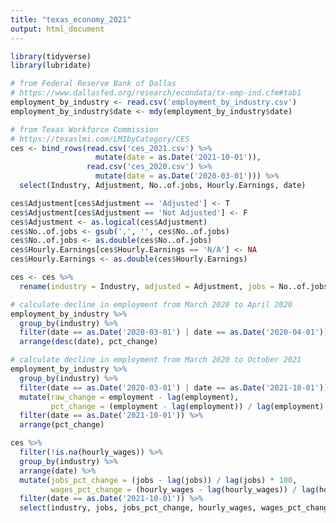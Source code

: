 ```yaml
---
title: "texas_economy_2021"
output: html_document
---
```


```r
library(tidyverse)
library(lubridate)
```

```r
# from Federal Reserve Bank of Dallas
# https://www.dallasfed.org/research/econdata/tx-emp-ind.cfm#tab1
employment_by_industry <- read.csv('employment_by_industry.csv')
employment_by_industry$date <- mdy(employment_by_industry$date)

# from Texas Workforce Commission
# https://texaslmi.com/LMIbyCategory/CES
ces <- bind_rows(read.csv('ces_2021.csv') %>% 
                   mutate(date = as.Date('2021-10-01')), 
                 read.csv('ces_2020.csv') %>% 
                   mutate(date = as.Date('2020-03-01'))) %>% 
  select(Industry, Adjustment, No..of.jobs, Hourly.Earnings, date)

ces$Adjustment[ces$Adjustment == 'Adjusted'] <- T
ces$Adjustment[ces$Adjustment == 'Not Adjusted'] <- F
ces$Adjustment <- as.logical(ces$Adjustment)
ces$No..of.jobs <- gsub(',', '', ces$No..of.jobs)
ces$No..of.jobs <- as.double(ces$No..of.jobs)
ces$Hourly.Earnings[ces$Hourly.Earnings == 'N/A'] <- NA
ces$Hourly.Earnings <- as.double(ces$Hourly.Earnings)

ces <- ces %>% 
  rename(industry = Industry, adjusted = Adjustment, jobs = No..of.jobs, hourly_wages = Hourly.Earnings)
```

```r
# calculate decline in employment from March 2020 to April 2020
employment_by_industry %>% 
  group_by(industry) %>% 
  filter(date == as.Date('2020-03-01') | date == as.Date('2020-04-01')) %>% 
  arrange(desc(date), pct_change)

# calculate decline in employment from March 2020 to October 2021
employment_by_industry %>% 
  group_by(industry) %>% 
  filter(date == as.Date('2020-03-01') | date == as.Date('2021-10-01')) %>% 
  mutate(raw_change = employment - lag(employment), 
         pct_change = (employment - lag(employment)) / lag(employment) * 100) %>% 
  filter(date == as.Date('2021-10-01')) %>% 
  arrange(pct_change)

ces %>% 
  filter(!is.na(hourly_wages)) %>% 
  group_by(industry) %>% 
  arrange(date) %>% 
  mutate(jobs_pct_change = (jobs - lag(jobs)) / lag(jobs) * 100,
         wages_pct_change = (hourly_wages - lag(hourly_wages)) / lag(hourly_wages) * 100) %>% 
  filter(date == as.Date('2021-10-01')) %>% 
  select(industry, jobs, jobs_pct_change, hourly_wages, wages_pct_change)
```